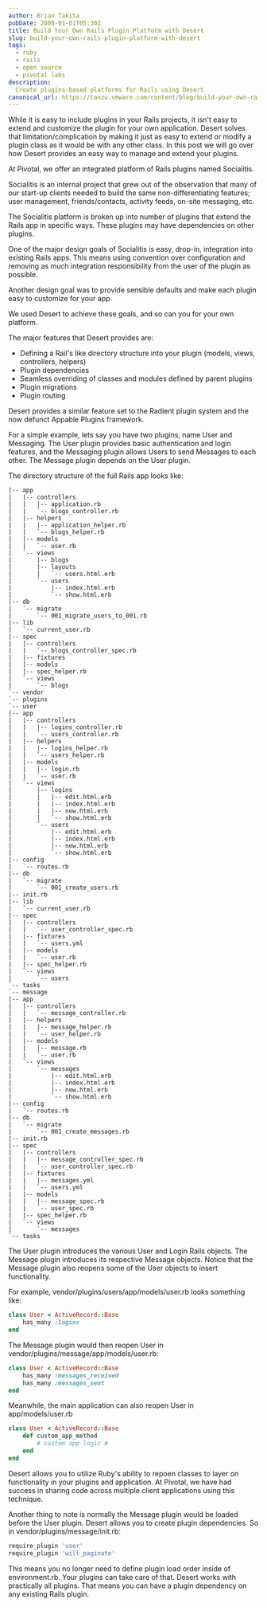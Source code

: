 ```yaml
---
author: Brian Takita
pubDate: 2008-01-01T05:30Z
title: Build Your Own Rails Plugin Platform with Desert
slug: build-your-own-rails-plugin-platform-with-desert
tags:
  - ruby
  - rails
  - open source
  - pivotal labs
description:
  Create plugins-based platforms for Rails using Desert
canonical_url: https://tanzu.vmware.com/content/blog/build-your-own-rails-plugin-platform-with-desert
---
```


While it is easy to include plugins in your Rails projects, it isn't easy to extend and customize the plugin for
your own application. Desert solves that limitation/complication by making it just as easy to extend or modify a
plugin class as it would be with any other class. In this post we will go over how Desert provides an easy way to
manage and extend your plugins.

At Pivotal, we offer an integrated platform of Rails plugins named Socialitis.

Socialitis is an internal project that grew out of the observation that many of our start-up clients needed to build
the same non-differentiating features; user management, friends/contacts, activity feeds, on-site messaging, etc.

The Socialitis platform is broken up into number of plugins that extend the Rails app in specific ways. These
plugins may have dependencies on other plugins.

One of the major design goals of Socialitis is easy, drop-in, integration into existing Rails apps. This means using
convention over configuration and removing as much integration responsibility from the user of the plugin as possible.

Another design goal was to provide sensible defaults and make each plugin easy to customize for your app.

We used Desert to achieve these goals, and so can you for your own platform.

The major features that Desert provides are:

- Defining a Rail's like directory structure into your plugin (models, views, controllers, helpers)
- Plugin dependencies
- Seamless overriding of classes and modules defined by parent plugins
- Plugin migrations
- Plugin routing

Desert provides a similar feature set to the Radient plugin system and the now defunct Appable Plugins framework.

For a simple example, lets say you have two plugins, name User and Messaging. The User plugin provides basic authentication and login features, and the Messaging plugin allows Users to send Messages to each other. The Message plugin depends on the User plugin.

The directory structure of the full Rails app looks like:

```
|-- app
|   |-- controllers
|   |   |-- application.rb
|   |   `-- blogs_controller.rb
|   |-- helpers
|   |   |-- application_helper.rb
|   |   `-- blogs_helper.rb
|   |-- models
|   |   `-- user.rb
|   `-- views
|       |-- blogs
|       |-- layouts
|       |   `-- users.html.erb
|       `-- users
|           |-- index.html.erb
|           `-- show.html.erb
|-- db
|   `-- migrate
|       `-- 001_migrate_users_to_001.rb
|-- lib
|   `-- current_user.rb
|-- spec
|   |-- controllers
|   |   `-- blogs_controller_spec.rb
|   |-- fixtures
|   |-- models
|   |-- spec_helper.rb
|   `-- views
|       `-- blogs
`-- vendor
`-- plugins
`-- user
|-- app
|   |-- controllers
|   |   |-- logins_controller.rb
|   |   `-- users_controller.rb
|   |-- helpers
|   |   |-- logins_helper.rb
|   |   `-- users_helper.rb
|   |-- models
|   |   |-- login.rb
|   |   `-- user.rb
|   `-- views
|       |-- logins
|       |   |-- edit.html.erb
|       |   |-- index.html.erb
|       |   |-- new.html.erb
|       |   `-- show.html.erb
|       `-- users
|           |-- edit.html.erb
|           |-- index.html.erb
|           |-- new.html.erb
|           `-- show.html.erb
|-- config
|   `-- routes.rb
|-- db
|   `-- migrate
|       `-- 001_create_users.rb
|-- init.rb
|-- lib
|   `-- current_user.rb
|-- spec
|   |-- controllers
|   |   `-- user_controller_spec.rb
|   |-- fixtures
|   |   `-- users.yml
|   |-- models
|   |   `-- user.rb
|   |-- spec_helper.rb
|   `-- views
|       `-- users
`-- tasks
`-- message
|-- app
|   |-- controllers
|   |   `-- message_controller.rb
|   |-- helpers
|   |   |-- message_helper.rb
|   |   `-- user_helper.rb
|   |-- models
|   |   |-- message.rb
|   |   `-- user.rb
|   `-- views
|       `-- messages
|           |-- edit.html.erb
|           |-- index.html.erb
|           |-- new.html.erb
|           `-- show.html.erb
|-- config
|   `-- routes.rb
|-- db
|   `-- migrate
|       `-- 001_create_messages.rb
|-- init.rb
|-- spec
|   |-- controllers
|   |   |-- message_controller_spec.rb
|   |   `-- user_controller_spec.rb
|   |-- fixtures
|   |   |-- messages.yml
|   |   `-- users.yml
|   |-- models
|   |   |-- message_spec.rb
|   |   `-- user_spec.rb
|   |-- spec_helper.rb
|   `-- views
|       `-- messages
`-- tasks
```

The User plugin introduces the various User and Login Rails objects. The Message plugin introduces its respective
Message objects. Notice that the Message plugin also reopens some of the User objects to insert functionality.

For example, vendor/plugins/users/app/models/user.rb looks something like:

```rb
class User < ActiveRecord::Base
	has_many :logins
end
```

The Message plugin would then reopen User in vendor/plugins/message/app/models/user.rb:

```rb
class User < ActiveRecord::Base
	has_many :messages_received
	has_many :messages_sent
end
```

Meanwhile, the main application can also reopen User in app/models/user.rb

```rb
class User < ActiveRecord::Base
	def custom_app_method
		# custom app logic #
	end
end
```

Desert allows you to utilize Ruby's ability to repoen classes to layer on functionality in your plugins and application. At Pivotal, we have had success in sharing code across multiple client applications using this technique.

Another thing to note is normally the Message plugin would be loaded before the User plugin. Desert allows you to create plugin dependencies. So in vendor/plugins/message/init.rb:

```js
require_plugin 'user'
require_plugin 'will_paginate'
```

This means you no longer need to define plugin load order inside of environment.rb. Your plugins can take care of that. Desert works with practically all plugins. That means you can have a plugin dependency on any existing Rails plugin.

<p>
	<Rel dom={
		fragment_(
			`To see more examples & documentation, take a look at the Desert project at `,
			atb_({ href: 'https://github.com/pivotalexperimental/desert'}),
			`.`)
	}/>
</p>
